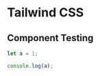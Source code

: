# Tailwind CSS

## Component Testing

```js filename="demo.js" {3} copy
let a = 1;

console.log(a);
```
